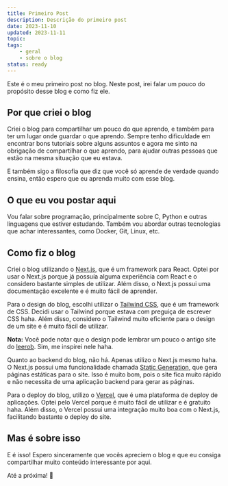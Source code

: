 ```yaml
---
title: Primeiro Post
description: Descrição do primeiro post
date: 2023-11-10
updated: 2023-11-11
topic: 
tags: 
    - geral
    - sobre o blog
status: ready
---
```


Este é o meu primeiro post no blog. Neste post, irei falar um pouco do propósito desse blog e como fiz ele.

## Por que criei o blog

Criei o blog para compartilhar um pouco do que aprendo, e também para ter um lugar onde
guardar o que aprendo. Sempre tenho dificuldade em encontrar bons tutoriais sobre alguns
assuntos e agora me sinto na obrigação de compartilhar o que aprendo, para ajudar outras pessoas que estão
na mesma situação que eu estava.

E também sigo a filosofia que diz que você só aprende de verdade quando ensina, então espero que
eu aprenda muito com esse blog.

## O que eu vou postar aqui

Vou falar sobre programação, principalmente sobre C, Python e outras linguagens que estiver
estudando. Também vou abordar outras tecnologias que achar interessantes, como Docker, Git,
Linux, etc.

## Como fiz o blog

Criei o blog utilizando o [Next.js](https://nextjs.org/), que é um framework para React. Optei por
usar o Next.js porque já possuía alguma experiência com React e o considero bastante simples de
utilizar. Além disso, o Next.js possui uma documentação excelente e é muito fácil de aprender.

Para o design do blog, escolhi utilizar o [Tailwind CSS](https://tailwindcss.com/), que é um framework de
CSS. Decidi usar o Tailwind porque estava com preguiça de escrever CSS haha. Além disso,
considero o Tailwind muito eficiente para o design de um site e é muito fácil de utilizar.

**Nota:** Você pode notar que o design pode lembrar um pouco o antigo site do [leerob](https://leerob.io/).
Sim, me inspirei nele haha.

Quanto ao backend do blog, não há. Apenas utilizo o Next.js mesmo haha. O Next.js possui uma funcionalidade
chamada [Static Generation](https://nextjs.org/docs/basic-features/pages#static-generation-recommended),
que gera páginas estáticas para o site. Isso é muito bom, pois o site fica muito rápido e não
necessita de uma aplicação backend para gerar as páginas.

Para o deploy do blog, utilizo o [Vercel](https://vercel.com/), que é uma plataforma de deploy de
aplicações. Optei pelo Vercel porque é muito fácil de utilizar e é gratuito haha. Além disso,
o Vercel possui uma integração muito boa com o Next.js, facilitando bastante o deploy do site.

## Mas é sobre isso

E é isso! Espero sinceramente que vocês apreciem o blog e que eu consiga compartilhar muito conteúdo interessante por aqui.

Até a próxima! 👋

